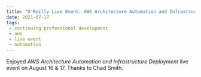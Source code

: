 ```yaml
---
title: "O'Reilly Live Event: AWS Architecture Automation and Infrastructure Deployment"
date: 2021-07-17
tags:
 - continuing professional development
 - aws
 - live event
 - automation
---
```


Enjoyed *AWS Architecture Automation and Infrastructure Deployment* live event on August 16 & 17. Thanks to Chad Smith.



